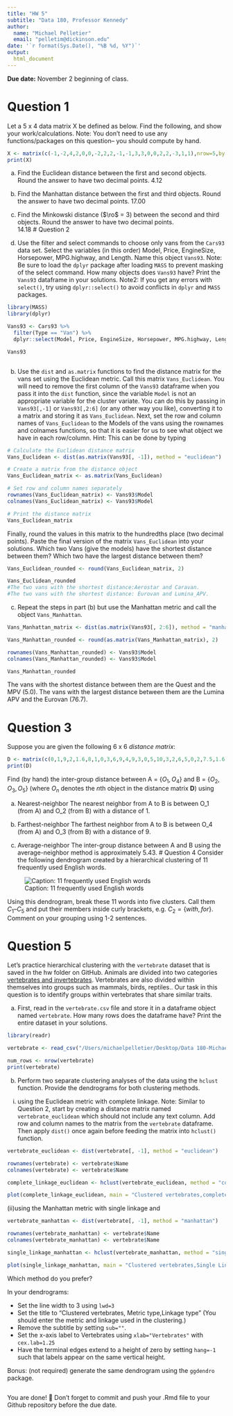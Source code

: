 ```yaml
---
title: "HW 5"
subtitle: "Data 180, Professor Kennedy"
author: 
  name: "Michael Pelletier"
  email: "pelletim@dickinson.edu"
date: '`r format(Sys.Date(), "%B %d, %Y")`'
output: 
  html_document
---
```


**Due date:** November 2 beginning of class.

# Question 1
Let a 5 x 4 data matrix X be defined as below. Find the following, and show your work/calculations. Note: You don't need to use any functions/packages on this question-- you should compute by hand.

```r
X <- matrix(c(-1,-2,4,2,0,0,-2,2,2,-1,-1,3,3,0,0,2,2,-3,1,1),nrow=5,byrow = T)
print(X)
```

a) Find the Euclidean distance between the first and second objects. Round the answer to have two decimal points. 
4.12


b) Find the Manhattan distance between the first and third objects. Round the answer to have two decimal points.
17.00
c) Find the Minkowski distance ($\ro$ = 3) between the second and third objects. Round the answer to have two decimal points.  
14.18
# Question 2
a) Use the filter and select commands to choose only vans from the `Cars93` data set. Select the variables (in this order) Model, Price, EngineSize, Horsepower, MPG.highway, and Length. Name this object `Vans93`. Note: Be sure to load the `dplyr` package after loading `MASS` to prevent masking of the select command. How many objects does `Vans93` have? Print the `Vans93` dataframe in your solutions. Note2: If you get any errors with `select()`, try using `dplyr::select()` to avoid conflicts in `dplyr` and `MASS` packages.
```r
library(MASS)
library(dplyr)

Vans93 <- Cars93 %>%
  filter(Type == "Van") %>%
  dplyr::select(Model, Price, EngineSize, Horsepower, MPG.highway, Length)

Vans93



```

b) Use the `dist` and `as.matrix` functions to find the distance matrix for the vans set using the Euclidean metric. Call this matrix `Vans_Euclidean`. You will need to remove the first column of the `Vans93` dataframe when you pass it into the `dist` function, since the variable `Model` is not an appropriate variable for the cluster variate. You can do this by passing in `Vans93[,-1]` or `Vans93[,2:6]` (or any other way you like), converting it to a matrix and storing it as `Vans_Euclidean`. Next, set the row and column names of `Vans_Euclidean` to the Models of the vans using the rownames and colnames functions, so that it is easier for us to see what object we have in each row/column. Hint: This can be done by typing

```r
# Calculate the Euclidean distance matrix
Vans_Euclidean <- dist(as.matrix(Vans93[, -1]), method = "euclidean")

# Create a matrix from the distance object
Vans_Euclidean_matrix <- as.matrix(Vans_Euclidean)

# Set row and column names separately
rownames(Vans_Euclidean_matrix) <- Vans93$Model
colnames(Vans_Euclidean_matrix) <- Vans93$Model

# Print the distance matrix
Vans_Euclidean_matrix

```

Finally, round the values in this matrix to the hundredths place (two decimal points). Paste the final version of the matrix `Vans_Euclidean` into your solutions. Which two Vans (give the models) have the shortest distance between them? Which two have the largest distance between them?
```r
Vans_Euclidean_rounded <- round(Vans_Euclidean_matrix, 2)

Vans_Euclidean_rounded
#The two vans with the shortest distance:Aerostar and Caravan.
#The two vans with the shortest distance: Eurovan and Lumina_APV.
```



c) Repeat the steps in part (b) but use the Manhattan metric and call the object `Vans_Manhattan`.
```r
Vans_Manhattan_matrix <- dist(as.matrix(Vans93[, 2:6]), method = "manhattan")

Vans_Manhattan_rounded <- round(as.matrix(Vans_Manhattan_matrix), 2)

rownames(Vans_Manhattan_rounded) <- Vans93$Model
colnames(Vans_Manhattan_rounded) <- Vans93$Model

Vans_Manhattan_rounded

```

The vans with the shortest distance between them are the Quest and the MPV (5.0). The vans with the largest distance between them are the Lumina APV and the Eurovan (76.7).

# Question 3
Suppose you are given the following 6 x 6 *distance matrix*:
```r
D <- matrix(c(0,1,9,2,1.6,8,1,0,3,6,9,4,9,3,0,5,10,3,2,6,5,0,2,7.5,1.6,9,10,2,0,5.5,8,4,3,7.5,5.5,0),nrow=6,byrow = T)
print(D)
```

Find (by hand) the inter-group distance between A = $\{O_1, O_4\}$ and B = $\{O_2, O_3, O_5\}$ (where $O_n$ denotes the $n$th object in the distance matrix **D**) using

a) Nearest-neighbor
The nearest neighbor from A to B is between O_1 (from A) and O_2 (from B) with a distance of 1.


b) Farthest-neighbor
The farthest neighbor from A to B is between O_4 (from A) and O_3 (from B) with a distance of 9.

c) Average-neighbor
The inter-group distance between A and B using the average-neighbor method is approximately 5.43.
# Question 4
Consider the following dendrogram created by a hierarchical clustering of 11 frequently used English words.

![Caption: 11 frequently used English words](hw5-image.png)

Using this dendrogram, break these 11 words into five clusters. Call them $C_1 – C_5$ and put their members inside curly brackets, e.g. $C_2 = \{with, for\}$. Comment on your grouping using 1-2 sentences.



# Question 5
Let's practice hierarchical clustering with the `vertebrate` dataset that is saved in the hw folder on GitHub. Animals are divided into two categories [vertebrates and invertebrates](https://www.oum.ox.ac.uk/thezone/animals/animalid/divide.htm#:~:text=Invertebrates%20-%20animals%20without%20a%20backbone,a%20vertebrate%20or%20an%20invertebrate.). Vertebrates are also divided within themselves into groups such as mammals, birds, reptiles.. Our task in this question is to identify groups within vertebrates that share similar traits.

a) First, read in the `vertebrate.csv` file and store it in a dataframe object named `vertebrate`. How many rows does the dataframe have? Print the entire dataset in your solutions.
```r
library(readr)

vertebrate <- read_csv("/Users/michaelpelletier/Desktop/Data 180-Michael Pelletier version2 /DATA-180-Michael-Pelletier/hw5/vertebrate.csv")

num_rows <- nrow(vertebrate)
print(vertebrate)

```

b) Perform two separate clustering analyses of the data using the `hclust` function. Provide the dendrograms for both clustering methods.

(i)	using the Euclidean metric with complete linkage. Note: Similar to Question 2, start by creating a distance matrix named `vertebrate_euclidean` which should not include any text column. Add row and column names to the matrix from the `vertebrate` dataframe. Then apply `dist()` once again before feeding the matrix into `hclust()` function.
```r
vertebrate_euclidean <- dist(vertebrate[, -1], method = "euclidean")

rownames(vertebrate) <- vertebrate$Name
colnames(vertebrate) <- vertebrate$Name

complete_linkage_euclidean <- hclust(vertebrate_euclidean, method = "complete")

plot(complete_linkage_euclidean, main = "Clustered vertebrates,complete linkage dendrogram (Euclidean Metric)", xlab="Vertebrates", cex.lab=1.25, sub = "",lwd=3,hang=-1)

```

(ii)using the Manhattan metric with single linkage and
```r
vertebrate_manhattan <- dist(vertebrate[, -1], method = "manhattan")

rownames(vertebrate_manhattan) <- vertebrate$Name
colnames(vertebrate_manhattan) <- vertebrate$Name

single_linkage_manhattan <- hclust(vertebrate_manhattan, method = "single")

plot(single_linkage_manhattan, main = "Clustered vertebrates,Single Linkage Dendrogram (Manhattan Metric)", xlab="Vertebrates", cex.lab=1.25, sub = "",lwd=3,hang=-1)

```

Which method do you prefer?


In your dendrograms:

*	Set the line width to 3 using `lwd=3`
*	Set the title to "Clustered vertebrates, Metric type,\n Linkage type" (You should enter the metric and linkage used in the clustering.)
*	Remove the subtitle by setting `sub=""`.
*	Set the x-axis label to Vertebrates using `xlab="Vertebrates"` with `cex.lab=1.25`
*	Have the terminal edges extend to a height of zero by setting `hang=-1` such that labels appear on the same vertical height.



Bonus: (not required) generate the same dendrogram using the `ggdendro` package.

```r
```


You are done! 🏁 Don't forget to commit and push your .Rmd file to your Github repository before the due date.


